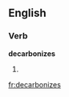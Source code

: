 
==English==

===Verb===
'''decarbonizes'''

# {{third-person singular of|[[decarbonize]]}}

[[fr:decarbonizes]]